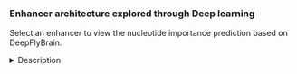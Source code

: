 ### Enhancer architecture explored through Deep learning

Select an enhancer to view the nucleotide importance prediction based on DeepFlyBrain. 

<details><summary>Description </summary>

The enhancers in the networks (eGRNs) were scored with DeepFlyBrain (the Deep Learning model trained on 15 selected adult cell types with 81 topics).

Since DeepFlyBrain requires **500 bp regions** as input, each ehnancer is scored using *500 bp sliding windows with 1 bp shift*, and keeping the subregion with the highest prediction score for the cell type-specific topic. 
This prediction score is also assigned to the enhancer, and visualized in the eGRNs as region border width ('DL_score').

<i>Top plot</i>: 
The *height* of each nucleotide represents the **importance of the nucleotide** for the prediction on the given topic.
*Positive* nucleotide importance predicts a region to be open, while *negative* importance indicates repression of accessibility.
These importance are obtained scoring the 500bp region with DeepExplainer.

<i>Bottom plot:</i> 
**Deep learning prediction score** of the region on each **topic**.

i.e. For the Astrocyte-like enhancer "chr2L:10056497-10057697", the sub-region "chr2L:10056628-10057128" was selected.

</details>